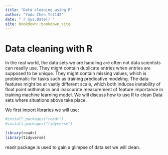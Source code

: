 ```yaml
--- 
title: "Data cleaning using R"
author: "Yudu Chen Yc4142"
date: "`r Sys.Date()`"
site: bookdown::bookdown_site
---
```


# Data cleaning with R
In the real world, the data sets we are handling are often not data scientists can readily use. They might contain duplicate entries when entries are supposed to be unique. They might contain missing values, which is problematic for tasks such as training predicative modeling. The data features might be at vastly different scale, which both induces instability of float point arithmatics and inaccurate measurement of feature importance in training machine learning model. We will discuss how to use R to clean Data sets where situations above take place. 

We first import libraries we will use:

```r
#install.packages("readr")
#install.packages("tidyverse")
```
```r
library(readr)
library(tidyverse)
```

readr package is used to gain a glimpse of data set we will clean.


